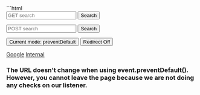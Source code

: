 
<Demo id="preventDefault">
<CodeBlock>
```html
<!DOCTYPE html>
<html lang="en">
  <head>
    <meta charset="UTF-8" />
    <meta name="viewport" content="width=device-width, initial-scale=1.0" />
    <title>preventDefault vs. intercept</title>
  </head>
  <body>
    <form action="/search">
      <input type="text" name="search" placeholder="GET search" />
      <button type="submit">Search</button>
    </form>
    <form method="POST" action="/search">
      <input type="text" name="search" placeholder="POST search" />
      <button type="submit">Search</button>
    </form>
    <button id="mode-button"> Current mode: preventDefault</button>
    <button id="redirect">Redirect Off</button>
    <p id="url"></p>
    <a href="https://www.google.com">Google</a>
    <a href="/internal">Internal</a>
    <h3 id="mainText">
      The URL doesn't change when using event.preventDefault(). However, you
      cannot leave the page because we are not doing any checks on our listener.
    </h3>
    <script defer>
      const button = document.querySelector("#mode-button")
      const urlDisplay = document.querySelector("#url")
      const mainText = document.querySelector("#mainText")
      const redirect = document.querySelector("#redirect")

      if (!urlDisplay) throw new Error("No url display")

      urlDisplay.textContent = "current URL: " + location.href

      let mode = "preventDefault"
      let redirectMode = "off"

      redirect?.addEventListener("click", () => {
        if (redirectMode === "off") {
          redirectMode = "on"
          redirect.textContent = "Redirect On"
          if (
            button?.textContent === "Current mode: neither (redirect off)" &&
            mainText
          ) {
            button.textContent = "Current mode: intercept (redirect on)"
            mainText.innerHTML = `<h6>Ahh, that's better.</h6>`
          }
        } else {
          redirectMode = "off"
          redirect.textContent = "Redirect Off"
          if (
            button?.textContent === "Current mode: intercept (redirect on)" &&
            mainText
          ) {
            button.textContent = "Current mode: neither (redirect off)"
            mainText.innerHTML = `<h6>This ain't quite right...</h6>`
          }
        }
      })

      button?.addEventListener("click", modeSwap)

      window.navigation.addEventListener("navigate", navigationHandler)

      function modeSwap() {
        if (!button || !mainText) return console.log("no button or mainText")
        if (mode === "preventDefault") {
          mode = "intercept"
          if (redirectMode === "off") {
            button.textContent = "Current mode: neither (redirect off)"
            mainText.innerHTML = `<h6>This ain't quite right...</h6>`
          } else {
            button.textContent = "Current mode: intercept"
            mainText.innerHTML = `<h6>Okay, you can leave if you want to. But, I'll miss you.</h6>`
          }
        } else {
          mode = "preventDefault"
          button.textContent = "Current mode: preventDefault"
          mainText.innerHTML = `<h1>I'll never let you leave!</h1>`
        }
      }

      async function navigationHandler(event: any) {
        if (!button || !urlDisplay || !mainText) return

        const url = new URL(event.destination.url)

        const path = url.pathname
        const searchParams = url.searchParams

        if (mode === "preventDefault") {
          event.preventDefault()
          const formData = event.formData
          if (path === "/search" && searchParams.has("search")) {
            const search = searchParams.get("search")
            mainText.textContent = `You searched for ${search} with a GET request. That's so cool.`
            return
          }
          if (formData) {
            const search = formData.get("search")
            mainText.textContent = `You searched for ${search} with a POST request. I love that about you.`
            return
          }
          if (url.origin === location.origin) {
            mainText.innerHTML = `<h1>Yeah, just stay here. It's nice here.</h1>`
            return
          } else {
            mainText.innerHTML = `<h1>NO! You can't go to ${url.href}.</h1>
            <small>I would miss you too much.</small>`
          }
        } else {
          console.log("intercepting")
          if (redirectMode === "off") {
            return
          }
          console.log("handling")
          event.intercept({
            async handler() {
              console.log(event)
              if (path === "/internal") {
                mainText.innerHTML = `<h1>Yeah, you can stay here... But, really... you can leave now.</h1>`
              }
              if (path === "/search" && searchParams.has("search")) {
                const search = searchParams.get("search")
                mainText.textContent = `You searched for ${search} with a GET request. How original.`
              }
              const formData = event.formData
              const search = formData.get("search")
              fetch("/search", {
                method: "POST",
                body: JSON.stringify({ search }),
              })
              mainText.textContent = `You searched for ${search} with a POST request to /search. Boooring. Just go to Google already.`
              await window.navigation.navigate("/differentURL", {
                history: "replace",
              }).finished
            },
          })
        }
        setTimeout(() => {
          urlDisplay.textContent = "current URL: " + location.href
        })
      }
    </script>
  </body>
</html>
```
</CodeBlock>
<IFrame src={demoURL + "2"} slot="demo" small />
<CodePen slug="oNajZwQ" slot="codePen" />
</Demo>